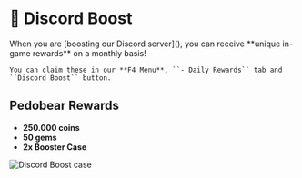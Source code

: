 
# 💎 Discord Boost

<Callout type="info" emoji="ℹ️">
    When you are [boosting our Discord server](<https://discord.gg/holtyx>), you can receive **unique in-game rewards** on a monthly basis!  

    You can claim these in our **F4 Menu**, ``- Daily Rewards`` tab and ``Discord Boost`` button.
</Callout>

## Pedobear Rewards
- **250.000 coins**
- **50 gems**
- **2x Booster Case**
<Image src="/gmod/boost_case.png" alt="Discord Boost case" width={500} height={500} />